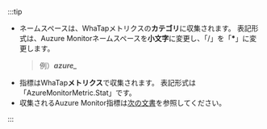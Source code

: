 :::tip

- ネームスペースは、WhaTapメトリクスの**カテゴリ**に収集されます。 表記形式は、Auzure Monitorネームスペースを**小文字**に変更し、「/」を「**\***」に変更します。
  > 例）***azure\_***
- 指標はWhaTap**メトリクス**で収集されます。 表記形式は「AzureMonitorMetric.Stat」です。
- 収集されるAuzure Monitor指標は[次の文書](https://learn.microsoft.com/ko-kr/azure/azure-monitor/essentials/metrics-supported)を参照してください。

:::
